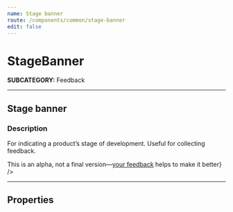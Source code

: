 ```yaml
---
name: Stage banner
route: /components/common/stage-banner
edit: false
---
```



# StageBanner
**SUBCATEGORY:** Feedback

<hr />

## Stage banner
### Description
For indicating a product’s stage of development. Useful for collecting feedback.

<Playground>
  <StageBanner
    badge='Alpha'
    text={<>This is an alpha, not a final version—<a href="/components/common/stage-banner">your feedback</a> helps to make it better</>}
  />
</Playground>

<hr />

## Properties
<Props of={StageBanner} />
